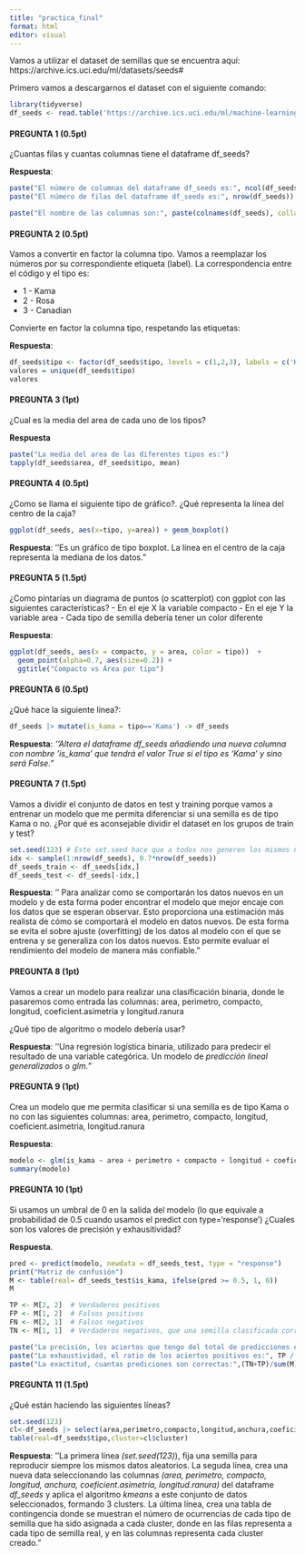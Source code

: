 ```yaml
---
title: "practica_final"
format: html
editor: visual
---
```


Vamos a utilizar el dataset de semillas que se encuentra aquí: https://archive.ics.uci.edu/ml/datasets/seeds#

Primero vamos a descargarnos el dataset con el siguiente comando:

```r
library(tidyverse)
df_seeds <- read.table('https://archive.ics.uci.edu/ml/machine-learning-databases/00236/seeds_dataset.txt', col.names =c('area','perimetro','compacto','longitud','anchura','coeficient.asimetria','longitud.ranura','tipo'))
```

#### PREGUNTA 1 (0.5pt)

¿Cuantas filas y cuantas columnas tiene el dataframe df_seeds?

**Respuesta**:

```r
paste("El número de columnas del dataframe df_seeds es:", ncol(df_seeds))
paste("El número de filas del dataframe df_seeds es:", nrow(df_seeds))

paste("El nombre de las columnas son:", paste(colnames(df_seeds), collapse = ", "))

```

#### PREGUNTA 2 (0.5pt)

Vamos a convertir en factor la columna tipo. Vamos a reemplazar los números por su correspondiente etiqueta (label). La correspondencia entre el código y el tipo es:

-   1 - Kama
-   2 - Rosa
-   3 - Canadian

Convierte en factor la columna tipo, respetando las etiquetas:

**Respuesta**:

```r
df_seeds$tipo <- factor(df_seeds$tipo, levels = c(1,2,3), labels = c('Kama','Rosa','Canadian'))
valores = unique(df_seeds$tipo)
valores
```

#### PREGUNTA 3 (1pt)

¿Cual es la media del area de cada uno de los tipos?

**Respuesta**

```r
paste("La media del area de las diferentes tipos es:")
tapply(df_seeds$area, df_seeds$tipo, mean)
```

#### PREGUNTA 4 (0.5pt)

¿Como se llama el siguiente tipo de gráfico?. ¿Qué representa la línea del centro de la caja?

```r
ggplot(df_seeds, aes(x=tipo, y=area)) + geom_boxplot()
```

**Respuesta**: ''Es un gráfico de tipo boxplot. La línea en el centro de la caja representa la mediana de los datos."

#### PREGUNTA 5 (1.5pt)

¿Como pintarías un diagrama de puntos (o scatterplot) con ggplot con las siguientes características? - En el eje X la variable compacto - En el eje Y la variable area - Cada tipo de semilla debería tener un color diferente

**Respuesta**:

```r
ggplot(df_seeds, aes(x = compacto, y = area, color = tipo))  +
  geom_point(alpha=0.7, aes(size=0.2)) +
  ggtitle("Compacto vs Área por tipo")
```

#### PREGUNTA 6 (0.5pt)

¿Qué hace la siguiente línea?:

```r
df_seeds |> mutate(is_kama = tipo=='Kama') -> df_seeds
```

**Respuesta**: *''Altera el dataframe df_seeds añadiendo una nueva columna con nombre 'is_kama' que tendrá el valor True si el tipo es 'Kama' y sino será False."*

#### PREGUNTA 7 (1.5pt)

Vamos a dividir el conjunto de datos en test y training porque vamos a entrenar un modelo que me permita diferenciar si una semilla es de tipo Kama o no. ¿Por qué es aconsejable dividir el dataset en los grupos de train y test?

```r
set.seed(123) # Este set.seed hace que a todos nos generen los mismos número aleatorios
idx <- sample(1:nrow(df_seeds), 0.7*nrow(df_seeds))
df_seeds_train <- df_seeds[idx,]
df_seeds_test <- df_seeds[-idx,]
```

**Respuesta**: '' Para analizar como se comportarán los datos nuevos en un modelo y de esta forma poder encontrar el modelo que mejor encaje con los datos que se esperan observar. Esto proporciona una estimación más realista de cómo se comportará el modelo en datos nuevos. De esta forma se evita el sobre ajuste (overfitting) de los datos al modelo con el que se entrena y se generaliza con los datos nuevos. Esto permite evaluar el rendimiento del modelo de manera más confiable."

#### PREGUNTA 8 (1pt)

Vamos a crear un modelo para realizar una clasificación binaria, donde le pasaremos como entrada las columnas: area, perimetro, compacto, longitud, coeficient.asimetria y longitud.ranura

¿Qué tipo de algoritmo o modelo debería usar?

**Respuesta**: ''Una regresión logística binaria, utilizado para predecir el resultado de una variable categórica. Un modelo de *predicción lineal generalizados* o *glm.*"

#### PREGUNTA 9 (1pt)

Crea un modelo que me permita clasificar si una semilla es de tipo Kama o no con las siguientes columnas: area, perimetro, compacto, longitud, coeficient.asimetria, longitud.ranura

**Respuesta**:

```r
modelo <- glm(is_kama ~ area + perimetro + compacto + longitud + coeficient.asimetria + longitud.ranura, data = df_seeds_train, family = binomial)
summary(modelo)
```

#### PREGUNTA 10 (1pt)

Si usamos un umbral de 0 en la salida del modelo (lo que equivale a probabilidad de 0.5 cuando usamos el predict con type='response') ¿Cuales son los valores de precisión y exhausitividad?

**Respuesta**.

```r
pred <- predict(modelo, newdata = df_seeds_test, type = "response")
print("Matriz de confusión")
M <- table(real= df_seeds_test$is_kama, ifelse(pred >= 0.5, 1, 0))
M

TP <- M[2, 2]  # Verdaderos positivos
FP <- M[1, 2]  # Falsos positivos
FN <- M[2, 1]  # Falsos negativos
TN <- M[1, 1]  # Verdaderos negativos, que una semilla clasificada correctamente que no es de tipo kama, 

paste("La precisión, los aciertos que tengo del total de predicciones es:", TP / (TP + FP))
paste("La exhaustividad, el ratio de los aciertos positivos es:", TP / (TP + FN))
paste("La exactitud, cuantas prediciones son correctas:",(TN+TP)/sum(M) )
```

#### PREGUNTA 11 (1.5pt)

¿Qué están haciendo las siguientes líneas?

```r
set.seed(123)
cl<-df_seeds |> select(area,perimetro,compacto,longitud,anchura,coeficient.asimetria,longitud.ranura) |> kmeans(3)
table(real=df_seeds$tipo,cluster=cl$cluster)
```

**Respuesta**: ''La primera línea *(set.seed(123)*), fija una semilla para reproducir siempre los mismos datos aleatorios. La seguda línea, crea una nueva data seleccionando las columnas *(area, perimetro, compacto, longitud, anchura, coeficient.asimetria, longitud.ranura)* del dataframe *df_seeds* y aplica el algoritmo *kmeans* a este conjunto de datos seleccionados, formando 3 clusters. La última línea, crea una tabla de contingencia donde se muestran el número de ocurrencias de cada tipo de semilla que ha sido asignada a cada cluster, donde en las filas representa a cada tipo de semilla real, y en las columnas representa cada cluster creado."
